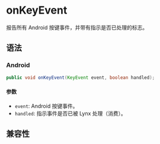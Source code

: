 # onKeyEvent

报告所有 Android 按键事件，并带有指示是否已处理的标志。

## 语法

### Android

```java
public void onKeyEvent(KeyEvent event, boolean handled);
```

#### 参数

- `event`: Android 按键事件。
- `handled`: 指示事件是否已被 Lynx 处理（消费）。

## 兼容性


<LegacyCompatTable metadata="lynx-native-api/lynx-view-client/on-key-event" />